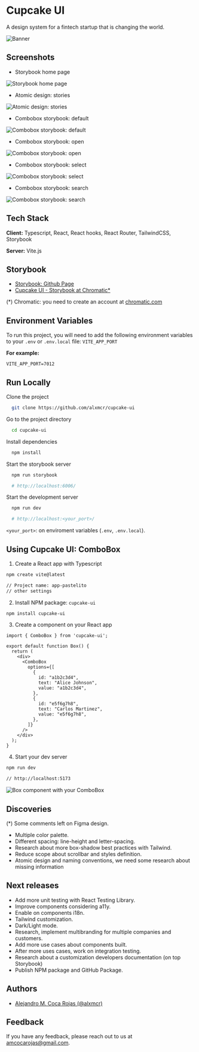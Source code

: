 # Cupcake UI

A design system for a fintech startup that is changing the world.

![Banner](https://my-cupcake-ui-001.netlify.app/banners/01-cupcake-ui-banner.png)

## Screenshots

- Storybook home page

![Storybook home page](https://my-cupcake-ui-001.netlify.app/screenshots-storybook/01-storybook-home-page.png)

- Atomic design: stories

![Atomic design: stories](https://my-cupcake-ui-001.netlify.app/screenshots-storybook/02-atomic-design-stories.png)

- Combobox storybook: default

![Combobox storybook: default](https://my-cupcake-ui-001.netlify.app/screenshots-storybook/03-combobox-storybook-default.png)

- Combobox storybook: open

![Combobox storybook: open](https://my-cupcake-ui-001.netlify.app/screenshots-storybook/04-page-storybook-open.png)

- Combobox storybook: select

![Combobox storybook: select](https://my-cupcake-ui-001.netlify.app/screenshots-storybook/05-page-storybook-select.png)

- Combobox storybook: search

![Combobox storybook: search](https://my-cupcake-ui-001.netlify.app/screenshots-storybook/06-page-storybook-search.png)

## Tech Stack

**Client:** Typescript, React, React hooks, React Router, TailwindCSS, Storybook

**Server:** Vite.js

## Storybook

- [Storybook: Github Page](https://alxmcr.github.io/cupcake-ui-ale/?path=/docs/configure-your-project--docs)
- [Cupcake UI - Storybook at Chromatic\*](https://66b1bf8878373c966dd1bcab-glgfaoymye.chromatic.com/?path=/docs/configure-your-project--docs)

(\*) Chromatic: you need to create an account at [chromatic.com](https://www.chromatic.com/)

## Environment Variables

To run this project, you will need to add the following environment variables to your `.env` or `.env.local` file: `VITE_APP_PORT`

**For example:**

`VITE_APP_PORT=7012`

## Run Locally

Clone the project

```bash
  git clone https://github.com/alxmcr/cupcake-ui
```

Go to the project directory

```bash
  cd cupcake-ui
```

Install dependencies

```bash
  npm install
```

Start the storybook server

```bash
  npm run storybook

  # http://localhost:6006/
```

Start the development server

```bash
  npm run dev

  # http://localhost:<your_port>/
```

`<your_port>`: on enviroment variables (`.env`, `.env.local`).

## Using Cupcake UI: ComboBox

1. Create a React app with Typescript

```bash
npm create vite@latest

// Project name: app-pastelito
// other settings
```

2. Install NPM package: `cupcake-ui`

```bash
npm install cupcake-ui
```

3. Create a component on your React app

```
import { ComboBox } from 'cupcake-ui';

export default function Box() {
  return (
    <div>
      <ComboBox
        options={[
          {
            id: "a1b2c3d4",
            text: "Alice Johnson",
            value: "a1b2c3d4",
          },
          {
            id: "e5f6g7h8",
            text: "Carlos Martinez",
            value: "e5f6g7h8",
          },
        ]}
      />
    </div>
  );
}
```

4. Start your dev server

```bash
npm run dev

// http://localhost:5173
```

![Box component with your ComboBox](https://my-cupcake-ui-001.netlify.app/screenshots-using/01-using-combobox.png)

## Discoveries

(\*) Some comments left on Figma design.

- Multiple color palette.
- Different spacing: line-height and letter-spacing.
- Research about more box-shadow best practices with Tailwind.
- Reduce scope about scrollbar and styles definition.
- Atomic design and naming conventions, we need some research about missing information

## Next releases

- Add more unit testing with React Testing Library.
- Improve components considering a11y.
- Enable on components i18n.
- Tailwind customization.
- Dark/Light mode.
- Research, implement multibranding for multiple companies and customers.
- Add more use cases about components built.
- After more uses cases, work on integration testing.
- Research about a customization developers documentation (on top Storybook)
- Publish NPM package and GitHub Package.

## Authors

- [Alejandro M. Coca Rojas (@alxmcr)](https://www.github.com/alxmcr)

## Feedback

If you have any feedback, please reach out to us at amcocarojas@gmail.com.
